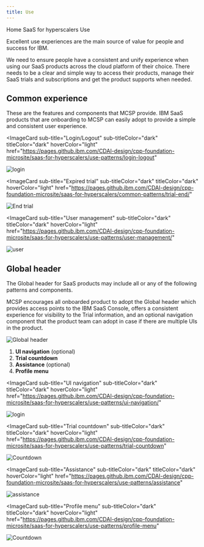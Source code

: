 ```yaml
---
title: Use
---
```



<Breadcrumb>
  <BreadcrumbItem href="https://pages.github.ibm.com/CDAI-design/cpp-foundation-microsite/">
   Home
  </BreadcrumbItem>
  <BreadcrumbItem href="https://pages.github.ibm.com/CDAI-design/cpp-foundation-microsite/saas-for-hyperscalers/overview">
   SaaS for hyperscalers
  </BreadcrumbItem>
  <BreadcrumbItem isCurrentPage href="https://pages.github.ibm.com/CDAI-design/cpp-foundation-microsite/saas-for-hyperscalers/use">
   Use
  </BreadcrumbItem>
</Breadcrumb>


<PageDescription>

Excellent use experiences are the main source of value for people and success for IBM. 

We need to ensure people have a consistent and unify experience when using our SaaS products across the cloud platform of their choice. There needs to be a clear and simple way to access their products, manage their SaaS trials and subscriptions and get the product supports when needed.

</PageDescription>

## Common experience
These are the features and components that MCSP provide. IBM SaaS products that are onboarding to MCSP can easily adopt to provide a simple and consistent user experience.
<Row>

<Column colMd={2} colLg={2} noGutterSm>

<ImageCard
sub-title="Login/Logout"
sub-titleColor="dark"
titleColor="dark"
hoverColor="light"
href="https://pages.github.ibm.com/CDAI-design/cpp-foundation-microsite/saas-for-hyperscalers/use-patterns/login-logout"
>

![login](images/login.png)

</ImageCard>
</Column>

<Column colMd={2} colLg={2} noGutterSm>

<ImageCard
sub-title="Expired trial"
sub-titleColor="dark"
titleColor="dark"
hoverColor="light"
href="https://pages.github.ibm.com/CDAI-design/cpp-foundation-microsite/saas-for-hyperscalers/common-patterns/trial-end/"
>

![End trial](images/pause--outline.png)

</ImageCard>
</Column>


<Column colMd={2} colLg={2} noGutterSm>

<ImageCard
sub-title="User management"
sub-titleColor="dark"
titleColor="dark"
hoverColor="light"
href="https://pages.github.ibm.com/CDAI-design/cpp-foundation-microsite/saas-for-hyperscalers/use-patterns/user-management/"
>

![user](images/user--follow.png)

</ImageCard>
</Column>

</Row>

## Global header

The Global header for SaaS products may include all or any of the following patterns and components.

MCSP encourages all onboarded product to adopt the Global header which provides access points to the IBM SaaS Console, offers a consistent experience for visibility to the Trial information, and an optional navigation component that the product team can adopt in case if there are multiple UIs in the product.


![Global header](images/globalHeader.png)

1. **UI navigation** (optional)
2. **Trial countdown**
3. **Assistance** (optional)
4. **Profile menu**

<Row>

<Column colMd={2} colLg={2} noGutterSm>

<ImageCard
sub-title="UI navigation"
sub-titleColor="dark"
titleColor="dark"
hoverColor="light"
href="https://pages.github.ibm.com/CDAI-design/cpp-foundation-microsite/saas-for-hyperscalers/use-patterns/ui-navigation/"
>

![login](images/select--window.png)

</ImageCard>
</Column>

<Column colMd={2} colLg={2} noGutterSm>

<ImageCard
sub-title="Trial countdown"
sub-titleColor="dark"
titleColor="dark"
hoverColor="light"
href="https://pages.github.ibm.com/CDAI-design/cpp-foundation-microsite/saas-for-hyperscalers/use-patterns/trial-countdown"
>

![Countdown](images/event--schedule.png)

</ImageCard>
</Column>


<Column colMd={2} colLg={2} noGutterSm>

<ImageCard
sub-title="Assistance"
sub-titleColor="dark"
titleColor="dark"
hoverColor="light"
href="https://pages.github.ibm.com/CDAI-design/cpp-foundation-microsite/saas-for-hyperscalers/use-patterns/assistance"
>

![assistance](images/help.png)

</ImageCard>
</Column>

<Column colMd={2} colLg={2} noGutterSm>

<ImageCard
sub-title="Profile menu"
sub-titleColor="dark"
titleColor="dark"
hoverColor="light"
href="https://pages.github.ibm.com/CDAI-design/cpp-foundation-microsite/saas-for-hyperscalers/use-patterns/profile-menu"
>

![Countdown](images/user--avatar.png)

</ImageCard>
</Column>

</Row>

<br />
<CardGroup>
  <MiniCard 
    title="Figma file" 
    href="https://www.figma.com/file/SlZ7TK2mTzNLIHZB2dGXRF/MCSP-Onboarding-Design-Guide?node-id=2061%3A429776&t=luTQJ8HZQRFImVao-1"
    actionIcon="launch">
  </MiniCard>
  <MiniCard 
    title="Storybook" 
    href="https://pages.github.ibm.com/automation-saas/automation-common-header/?path=/story/automation-header--with-user-management"
    actionIcon="launch">
  </MiniCard>
</CardGroup> 
